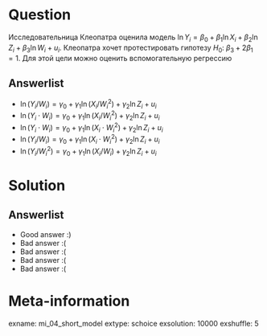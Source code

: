 Question
========

Исследовательница Клеопатра оценила модель $\ln Y_i = \beta_0 + \beta_1 \ln X_i + \beta_2 \ln Z_i + \beta_3 \ln W_i + u_i$.
Клеопатра хочет протестировать гипотезу $H_0$: $\beta_3 + 2\beta_1 = 1$. 
Для этой цели можно оценить вспомогательную регрессию 

Answerlist
----------
* $\ln(Y_i/W_i) = \gamma_0 + \gamma_1 \ln(X_i/W_i^2) + \gamma_2 \ln{Z_i} + u_i$
* $\ln(Y_i \cdot W_i) = \gamma_0 + \gamma_1 \ln (X_i/W_i^2) + \gamma_2 \ln Z_i + u_i$
* $\ln(Y_i \cdot W_i) = \gamma_0 + \gamma_1 \ln (X_i \cdot W_i^2) + \gamma_2 \ln Z_i + u_i$
* $\ln(Y_i/W_i) = \gamma_0 + \gamma_1 \ln (X_i \cdot W_i^2) + \gamma_2 \ln Z_i + u_i$
* $\ln(Y_i/W_i^2) = \gamma_0 + \gamma_1 \ln (X_i/W_i) + \gamma_2 \ln Z_i + u_i$

Solution
========

Answerlist
----------
*  Good answer :)
*  Bad answer :(
*  Bad answer :(
*  Bad answer :(
*  Bad answer :(

Meta-information
================
exname: mi_04_short_model
extype: schoice
exsolution: 10000
exshuffle: 5
